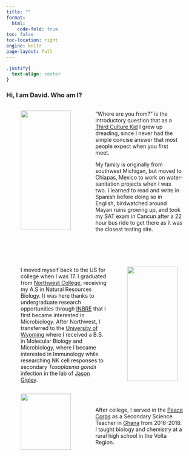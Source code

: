 ```yaml
---
title: ""
format: 
  html: 
    code-fold: true
toc: false
toc-location: right
engine: knitr
page-layout: full
---
```

```css
.justify{
  text-align: center
}
```

::: {.justify}
### Hi, I am David. Who am I?    
::: 

<p></p>

:::: columns

::: {.column width="4%"}
:::

::: {.column width="35%"}
![](images/Palenque.jpg){width=95%}
:::

::: {.column width="2%"}
:::

::: {.column width="55%"}
"Where are you from?" is the introductory question that as a [Third Culture Kid](https://www.nytimes.com/2020/09/11/t-magazine/luca-guadagnino-third-culture-kids.html?unlocked_article_code=gmcO6aItnbYg-KmwHkfF8V49bsFJUEw_TG4zMswnK6wfzIPWwdVQCigYDCQotX6SwgskywRMfIjReydmC_AgY5CXrYdDTdu-zpL9pjXpmyCFXNRqSYUGQD89Q-TpWgVdKExEBfq6RL8FjfZv2pbS6OYWdJylnwMqCaltK3D1v2GB0OhmrQLaFWP79LeDntEnmcM02jGZBOKQp4QdrP2NVTYmdR1bMJxX8bKPZAgYg_NQcJTgTK6nqKJpgLmdliWD4gbtdOYDQ5hVYlGgSfG2OSdjkqaKJ9RwweS-h6zHMj8DdBHckjMG46hnz6JBGMgE-gmUh3dC9pYWhjCnKiK4QZ83jK70Zxd7KqFEvmsZgg&smid=url-share") I grew up dreading, since I never had the simple concise answer that most people expect when you first meet. 

My family is originally from southwest Michigan, but moved to Chiapas, Mexico to work on water-sanitation projects when I was two. I learned to read and write in Spanish before doing so in English, birdwatched around Mayan ruins growing up, and took my SAT exam in Cancun after a 22 hour bus ride to get there as it was the closest testing site. 
:::

::: {.column width="4%"}
:::

::::

<br></br>

:::: columns

::: {.column width="4%"}
:::

::: {.column width="55%"}
I moved myself back to the US for college when I was 17. I graduated from [Northwest College](https://nwc.edu/), receiving my A.S in Natural Resources Biology. It was here thanks to undergraduate research opportunities through [INBRE](http://www.uwyo.edu/wyominginbre/) that I first became interested in Microbiology. After Northwest, I transferred to the [University of Wyoming](http://www.uwyo.edu/) where I received a B.S. in Molecular Biology and Microbiology, where I became interested in Immunology while researching NK cell responses to secondary *Toxoplasma gondii* infection in the lab of [Jason Gigley](http://www.uwyo.edu/molecbio/faculty-and-staff/jason-gigley/index.html).
:::

::: {.column width="2%"}
:::

::: {.column width="35%"}
![](images/Wyo.jpg){width=95%}
:::

::: {.column width="4%"}
:::

::::



:::: columns
::: {.column width="4%"}
:::

::: {.column width="35%"}
![](images/Agbagba.jpg){width=95%}
:::

::: {.column width="2%"}
:::

::: {.column width="55%"}
<br></br>
After college, I served in the [Peace Corps](https://www.peacecorps.gov/) as a Secondary Science Teacher in [Ghana](https://en.wikipedia.org/wiki/Ghana) from 2016-2018. I taught biology and chemistry at a rural high school in the Volta Region.
:::

::: {.column width="4%"}
:::

::::

